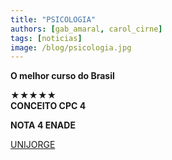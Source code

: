 ```yaml
---
title: "PSICOLOGIA"
authors: [gab_amaral, carol_cirne]
tags: [noticias]
image: /blog/psicologia.jpg
---
```


**O melhor curso do Brasil**

★★★★★  
**CONCEITO CPC 4**

**NOTA 4 ENADE**

[UNIJORGE](https://www.instagram.com/p/DJScbfAxO-Q/?igsh=ajVrcWp6a3FhcGNk)